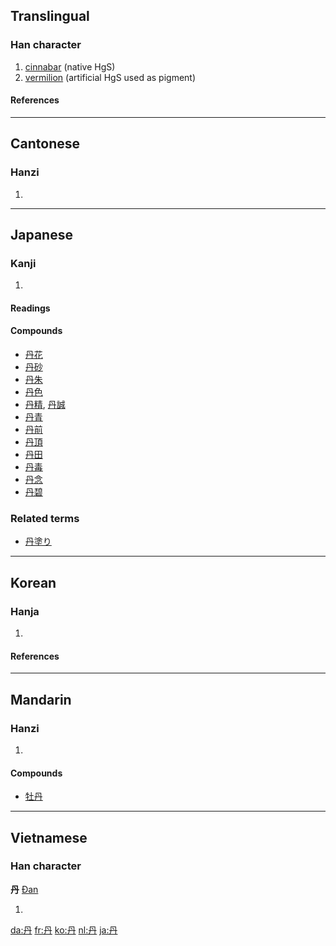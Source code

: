 {{see|丹}}<!-- may be replaced by zh-forms -->
==Translingual==

===Han character===
{{Han char|rn=3|rad=丶|as=03|sn=4|four=7744<sub>0</sub>|canj=月卜 (BY)}}

# [[cinnabar]] (native HgS)
# [[vermilion]] (artificial HgS used as pigment)

====References====
{{Han ref|kx=0080.160|dkj=00099|dj=0162.220|hdz=10044.010|uh=4E39|ud=20025|bh=A4A6|bd=42150}}

----

==Cantonese==

===Hanzi===
{{yue-hanzi|jyut=|y=[[daan1]]}}

# {{defn|Cantonese}}

----

==Japanese==

===Kanji===
{{ja-kanji|grade=c|rs=丶03}}

# {{defn|Japanese}}

====Readings====
{{ja-readings|on=[[たん]] ([[tan]])|kun=[[あか]] ([[aka]]), [[に]] ([[ni]])}}

====Compounds====
*[[丹花]]
*[[丹砂]]
*[[丹朱]]
*[[丹色]]
*[[丹精]], [[丹誠]]
*[[丹青]]
*[[丹前]]
*[[丹頂]]
*[[丹田]]
*[[丹毒]]
*[[丹念]]
*[[丹碧]]

===Related terms===
*[[丹塗り]]

----

==Korean==

===Hanja===
{{ko-hanja|hangeul=[[단]], [[란]] (난)|rv=dan, lan (nan)|mr=tan, ran (nan)|eumhun=[[붉을]], [[정성스러울]]|ehrv=bulgeun, jeongseongsureoul|ehmr=pulgǔn, jǒngsǒngsǔrǒul|ehy=}}

# {{defn|Korean}}

====References====
{{Hanja ref|nav=8788}}

----

==Mandarin==

===Hanzi===
{{cmn-hanzi|pin=[[dān]] ([[dan1]])|wg=[[tan1|tan<sup>1</sup>]]}}

# {{defn|Mandarin}}

====Compounds====
*[[牡丹]]

----

==Vietnamese==

===Han character===
'''丹''' [[Đan]]

# {{defn|Vietnamese}}

[[da:丹]]
[[fr:丹]]
[[ko:丹]]
[[nl:丹]]
[[ja:丹]]